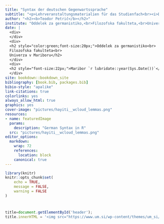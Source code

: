 ```yaml
---
title: "Syntax der deutschen Gegenwartssprache"
subtitle: "<p>Lehrveranstaltungsmaterialien für das Studienfach<br><i>Deutsche Sprache - Syntax</i>\n\nZapiski predavanj<br>za predmet <i>Nemški jezik - skladnja</i></p>"
author: "<h2><b>Teodor Petrič</b></h2>"
institute: "Oddelek za germanistiko,<br>Filozofska fakulteta,<br>Univerza v Mariboru"
date: |
  <div>
  </div>
  <div>
  <h2 style="color:green;font-size:20px;">Oddelek za germanistiko<br>
  Filozofska fakulteta<br>
  Univerza v Mariboru</h2>
  </div>
  <div>
  <h2 style="font-size:22px;">Maribor `r lubridate::year(Sys.Date())`</h2>
  </div>
site: bookdown::bookdown_site
bibliography: [book.bib, packages.bib]
bibio-style: "apalike"
link-citations: true
colorlinks: yes 
always_allow_html: true
graphics: yes 
cover-image: "pictures/hayiti__wcloud_lemmas.png" 
resources:
- name: featuredImage
  params:
    description: "German Syntax in R"
  src: "pictures/hayiti__wcloud_lemmas.png" 
editor_options:
  markdown:
    wrap: 72
    references: 
      location: block
    canonical: true
---
```


```r
library(knitr)
knitr::opts_chunk$set(
	echo = TRUE,
	message = FALSE,
	warning = FALSE
)
```

#  {.unnumbered}

```js
title=document.getElementById('header');
title.innerHTML = '<img src="https://www.um.si/wp-content/themes/um_si/assets/images/logo.svg" alt="Univerza v Mariboru">' + title.innerHTML
```

<!-- <https://www.um.si/wp-content/themes/um_si/assets/images/logo.svg> -->
